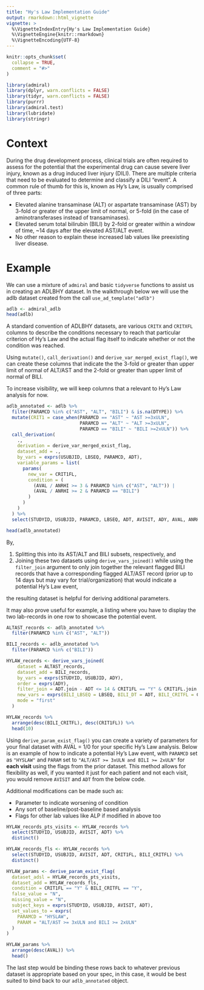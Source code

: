 ```yaml
---
title: "Hy's Law Implementation Guide"
output: rmarkdown::html_vignette
vignette: >
  %\VignetteIndexEntry{Hy's Law Implementation Guide}
  %\VignetteEngine{knitr::rmarkdown}
  %\VignetteEncoding{UTF-8}
---
```


```r
knitr::opts_chunk$set(
  collapse = TRUE,
  comment = "#>"
)

library(admiral)
library(dplyr, warn.conflicts = FALSE)
library(tidyr, warn.conflicts = FALSE)
library(purrr)
library(admiral.test)
library(lubridate)
library(stringr)
```

# Context
During the drug development process, clinical trials are often required to assess for the potential that the experimental drug can cause severe liver injury, known as a drug induced liver injury (DILI). There are multiple criteria that need to be evaluated to determine and classify a DILI "event". A common rule of thumb for this is, known as Hy's Law, is usually comprised of three parts:

- Elevated alanine transaminase (ALT) or aspartate transaminase (AST) by 3-fold or greater of the upper limit of normal, or 5-fold (in the case of aminotransferases instead of transaminases).
- Elevated serum total bilirubin (BILI) by 2-fold or greater within a window of time, ~14 days after the elevated AST/ALT event.
- No other reason to explain these increased lab values like preexisting liver disease.


# Example
We can use a mixture of `admiral` and basic `tidyverse` functions to assist us in creating an ADLBHY dataset. In the walkthrough below we will use the adlb dataset created from the call `use_ad_template("adlb")`

```r
adlb <- admiral_adlb
head(adlb)
```

A standard convention of ADLBHY datasets, are various `CRITX` and `CRITXFL` columns to describe the conditions necessary to reach that particular criterion of Hy's Law and the actual flag itself to indicate whether or not the condition was reached.

Using `mutate()`, `call_derivation()` and `derive_var_merged_exist_flag()`, we can create these columns that indicate the the 3-fold or greater than upper limit of normal of ALT/AST and the 2-fold or greater than upper limit of normal of BILI.

To increase visibility, we will keep columns that a relevant to Hy's Law analysis for now. 

```r
adlb_annotated <- adlb %>%
  filter(PARAMCD %in% c("AST", "ALT", "BILI") & is.na(DTYPE)) %>%
  mutate(CRIT1 = case_when(PARAMCD == "AST" ~ "AST >=3xULN",
                           PARAMCD == "ALT" ~ "ALT >=3xULN",
                           PARAMCD == "BILI" ~ "BILI >=2xULN")) %>%
  call_derivation(
    .,
    derivation = derive_var_merged_exist_flag,
    dataset_add = .,
    by_vars = exprs(USUBJID, LBSEQ, PARAMCD, ADT),
    variable_params = list(
      params(
        new_var = CRIT1FL,
        condition = (
          (AVAL / ANRHI >= 3 & PARAMCD %in% c("AST", "ALT")) |
          (AVAL / ANRHI >= 2 & PARAMCD == "BILI")
        )
      )
    )
  ) %>%
  select(STUDYID, USUBJID, PARAMCD, LBSEQ, ADT, AVISIT, ADY, AVAL, ANRHI, CRIT1, CRIT1FL)

head(adlb_annotated)
```

By,

  1) Splitting this into its AST/ALT and BILI subsets, respectively, and 
  2) Joining these two datasets using `derive_vars_joined()` while using the `filter_join` argument to only join together the relevant flagged BILI records that have a corresponding flagged ALT/AST record (prior up to 14 days but may vary for trial/organization) that would indicate a potential Hy's Law event, 

the resulting dataset is helpful for deriving additional parameters.

It may also prove useful for example, a listing where you have to display the two lab-records in one row to showcase the potential event. 

```r
ALTAST_records <- adlb_annotated %>%
  filter(PARAMCD %in% c("AST", "ALT"))

BILI_records <- adlb_annotated %>%
  filter(PARAMCD %in% c("BILI")) 

HYLAW_records <- derive_vars_joined(
    dataset = ALTAST_records,
    dataset_add = BILI_records,
    by_vars = exprs(STUDYID, USUBJID, ADY),
    order = exprs(ADY),
    filter_join = ADT.join - ADT <= 14 & CRIT1FL == "Y" & CRIT1FL.join == "Y",
    new_vars = exprs(BILI_LBSEQ = LBSEQ, BILI_DT = ADT, BILI_CRITFL = CRIT1FL),
    mode = "first"
  )

HYLAW_records %>% 
  arrange(desc(BILI_CRITFL), desc(CRIT1FL)) %>% 
  head(10)
```

Using `derive_param_exist_flag()` you can create a variety of parameters for your final dataset with AVAL = 1/0 for your specific Hy's Law analysis. Below is an example of how to indicate a potential Hy's Law event, with `PARAMCD` set as `"HYSLAW"` and `PARAM` set to `"ALT/AST >= 3xULN and BILI >= 2xULN"` for **each visit** using the flags from the prior dataset. This method allows for flexibility as well, if you wanted it just for each patient and not each visit, you would remove `AVISIT` and `ADT` from the below code. 

Additional modifications can be made such as:

- Parameter to indicate worsening of condition
- Any sort of baseline/post-baseline based analysis
- Flags for other lab values like ALP if modified in above too

```r
HYLAW_records_pts_visits <- HYLAW_records %>%
  select(STUDYID, USUBJID, AVISIT, ADT) %>%
  distinct()

HYLAW_records_fls <- HYLAW_records %>%
  select(STUDYID, USUBJID, AVISIT, ADT, CRIT1FL, BILI_CRITFL) %>%
  distinct()

HYLAW_params <- derive_param_exist_flag(
  dataset_adsl = HYLAW_records_pts_visits,
  dataset_add = HYLAW_records_fls,
  condition = CRIT1FL == "Y" & BILI_CRITFL == "Y",
  false_value = "N",
  missing_value = "N",
  subject_keys = exprs(STUDYID, USUBJID, AVISIT, ADT),
  set_values_to = exprs(
    PARAMCD = "HYSLAW",
    PARAM = "ALT/AST >= 3xULN and BILI >= 2xULN"
  )
)

HYLAW_params %>%
  arrange(desc(AVAL)) %>% 
  head()
```

The last step would be binding these rows back to whatever previous dataset is appropriate based on your spec, in this case, it would be best suited to bind back to our `adlb_annotated` object.
